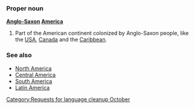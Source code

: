 {{nolanguage/box}}
[[Category:Requests for language cleanup October]]
===Proper noun===
'''[[Anglo-Saxon]] [[America]]'''
# Part of the American continent colonized by Anglo-Saxon people, like the [[USA]], [[Canada]] and the [[Caribbean]].
===See also===
* [[North America]]
* [[Central America]]
* [[South America]]
* [[Latin America]]